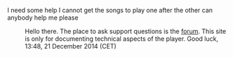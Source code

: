 I need some help I cannot get the songs to play one after the other can anybody help me please
:Hello there. The place to ask support questions is the [http://forum.videolan.org/ forum]. This site is only for documenting technical aspects of the player. Good luck, {{User:DoesItReallyMatter/real_sig}} 13:48, 21 December 2014 (CET)